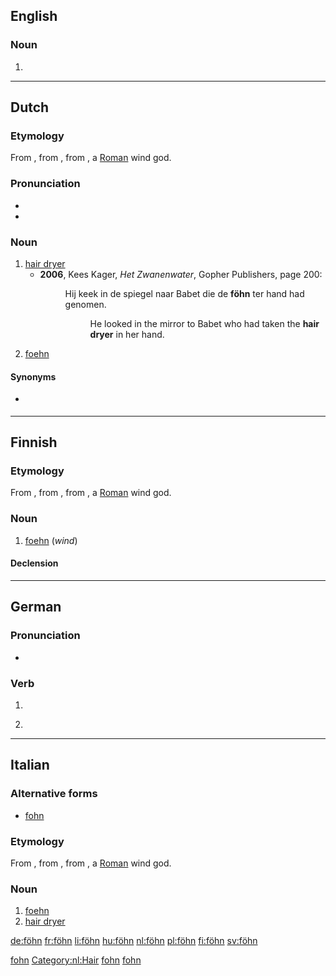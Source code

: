 {{also|Föhn}}
==English==

===Noun===
{{en-noun}}

# {{alternative spelling of|foehn|lang=en}}

[[Category:English terms spelled with Ö|fohn]]

----

==Dutch==
{{was fwotd|2013|January|15|lang=nl}}

===Etymology===
From {{etyl|de|nl}} {{term|Föhn|lang=de}}, from {{etyl|VL.|nl}} {{m|la|*faōnius}}, from {{etyl|la|nl}} {{term|Favōnius||[[w:Favonius|Favonius]]|lang=la}}, a [[Roman]] wind god.

===Pronunciation===
* {{IPA|lang=nl|/føːn/}}
* {{audio|Nl-föhn.ogg|Audio|lang=nl}}

===Noun===
{{nl-noun|m|-s|föhntje}}

# [[hair dryer]]
#* '''2006''', Kees Kager, ''Het Zwanenwater'', Gopher Publishers, page 200:
#*: Hij keek in de spiegel naar Babet die de '''föhn''' ter hand had genomen.
#*:: He looked in the mirror to Babet who had taken the '''hair dryer''' in her hand.
# [[foehn]]

====Synonyms====
* {{sense|hair dryer}} {{l|nl|haardroger}}

[[Category:nl:Hair]]
[[Category:Dutch terms spelled with Ö|fohn]]

----

==Finnish==

===Etymology===
From {{etyl|de|fi}} {{term|Föhn|lang=de}}, from {{etyl|VL.|fi}} {{m|la|*faōnius}}, from {{etyl|la|fi}} {{term|Favōnius||[[w:Favonius|Favonius]]|lang=la}}, a [[Roman]] wind god.

===Noun===
{{fi-noun}}

# [[foehn]] (''wind'')

====Declension====
{{fi-decl-risti|föhn|||ä|i=0}}

----

==German==

===Pronunciation===
* {{IPA|/føːn/|lang=de}}

===Verb===
{{head|de|verb form}}

# {{de-verb form of|föhnen|i|s}}
# {{context|informal|lang=de}} {{de-verb form of|föhnen|1|s|g}}

----

==Italian==

===Alternative forms===
* [[fohn]]

===Etymology===
From {{etyl|de|it}} {{term|Föhn|lang=de}}, from {{etyl|VL.|it}} {{m|la|*faōnius}}, from {{etyl|la|it}} {{term|Favōnius||[[w:Favonius|Favonius]]|lang=la}}, a [[Roman]] wind god.

===Noun===
{{head|it|noun|g=m|invariable}}

# [[foehn]]
# [[hair dryer]]

[[Category:Italian terms spelled with Ö|fohn]]

[[de:föhn]]
[[fr:föhn]]
[[li:föhn]]
[[hu:föhn]]
[[nl:föhn]]
[[pl:föhn]]
[[fi:föhn]]
[[sv:föhn]]